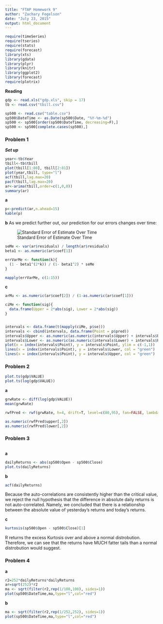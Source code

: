 ```yaml
---
title: "FTAP Homework 9"
author: "Zachary Fogelson"
date: "July 23, 2015"
output: html_document
---
```



```r
require(timeSeries)
require(tseries)
require(stats)
require(forecast)
library(xts)
library(gdata)
library(plyr)
library(knitr)
library(ggplot2)
library(forecast)
require(plotrix)
```


**Reading**
```r
gdp <- read.xls("gdp.xls", skip = 17)
tb <- read.csv("tbill.csv")

sp500 <- read.csv("table.csv")
sp500$DateTime <- as.Date(sp500$Date, "%Y-%m-%d")
sp500 <- sp500[order(sp500$DateTime, decreasing=F),]
sp500 <- sp500[complete.cases(sp500),]
```


### Problem 1

***Set up***
```r
year<-tb$Year
tbill<-tb$tbill
plot(tbill[1:80], tbill[2:81])
plot(year,tbill, type="l")
acf(tbill,lag.max=20)
pacf(tbill,lag.max=20)
ar<-arima(tbill,order=c(1,0,0))
summary(ar)
```

**a**
```r
p<-predict(ar,n.ahead=15)
kable(p)
```


**b**
As we predict further out, our prediction for our errors changes over time:

![Standard Error of Estimate Over Time](./varSlide.png)

```r
seMe <- var(ar$residuals) / length(ar$residuals)
beta1 <- as.numeric(ar$coef[1])

errVarMe <- function(k){
  (1 - beta1^(2*k)) / (1- beta1^2) * seMe
}

mapply(errVarMe, c(1:15))
```


**c**

```r
arMu <- as.numeric(ar$coef[2]) / (1-as.numeric(ar$coef[1]))

ciMe <- function(sig){
  data.frame(Upper = 2*abs(sig), Lower = 2*abs(sig))
}


intervals <- data.frame(t(mapply(ciMe, p$se)))
intervals <- cbind(intervals, data.frame(Point = p$pred))
intervals$Upper <- as.numeric(as.numeric(intervals$Upper) + intervals$Point)
intervals$Lower <- as.numeric(as.numeric(intervals$Lower) + intervals$Point)
plot(x = index(intervals$Point), y = intervals$Point, ylim = c(-1,1))
lines(x = index(intervals$Point), y = intervals$Lower, col = "green")
lines(x = index(intervals$Point), y = intervals$Upper, col = "green")
```



### Problem 2

```r
plot.ts(gdp$VALUE)
plot.ts(log(gdp$VALUE))
```

**a**
```r
grwRate <- diff(log(gdp$VALUE)) 
mean(grwRate)
```

```r
rwfPred <- rwf(grwRate, h=4, drift=T, level=c(80,95), fan=FALSE, lambda=NULL)
```

```r
as.numeric(rwfPred$upper[,2])
as.numeric(rwfPred$lower[,2])
```


### Problem 3

```r

```

**a**
```r
dailyReturns <- abs(sp500$Open - sp500$Close)
plot.ts(dailyReturns)
```


**b**
```r
acf(dailyReturns)
```

Because the auto-correlations are consistently higher than the critical value, we reject the null hypothesis that the difference in absolute daily returns is not auto-correlated. Namely, we concluded that there is a relationship between the absolute value of yesterday's returns and today's returns.

**c**
```r
kurtosis(sp500$Open - sp500$Close)[1]
```

R returns the excess Kurtosis over and above a normal distrobution. Therefore, we can see that the returns have MUCH fatter tails than a normal distrobution would suggest.



### Problem 4

**a**
```r
r2=252*dailyReturns*dailyReturns
ar=sqrt(252)*r2
ma <- sqrt(filter(r2,rep(1/100,100), sides=1))
plot(sp500$DateTime,ma,type="l",col="red")
```

**b**
```r
ma <- sqrt(filter(r2,rep(1/252,252), sides=1))
plot(sp500$DateTime,ma,type="l",col="red")
```



